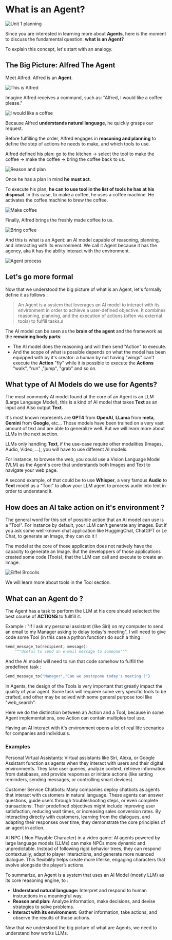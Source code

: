 # What is an Agent?

<img src="https://huggingface.co/datasets/agents-course/course-images/resolve/main/en/unit1/unit1-whiteboard-start.jpg" alt="Unit 1 planning"/>

Since you are interested in learning more about **Agents**, here is the moment to discuss the fundamental question: **what is an Agent?**

To explain this concept, let's start with an analogy.

## The Big Picture: Alfred The Agent

Meet Alfred. Alfred is an **Agent**.

<img src="https://huggingface.co/datasets/agents-course/course-images/resolve/main/en/unit1/this-is-alfred.jpg" alt="This is Alfred"/>

Imagine Alfred receives a command, such as: "Alfred, I would like a coffee please."

<img src="https://huggingface.co/datasets/agents-course/course-images/resolve/main/en/unit1/coffee-please.jpg" alt="I would like a coffee"/>

Because Alfred **understands natural language**, he quickly grasps our request.

Before fulfilling the order, Alfred engages in **reasoning and planning** to define the step of actions he needs to make, and which tools to use.

Alfred defined his plan: go to the kitchen -> select the tool to make the coffee -> make the coffee -> bring the coffee back to us. 

<img src="https://huggingface.co/datasets/agents-course/course-images/resolve/main/en/unit1/reason-and-plan.jpg" alt="Reason and plan"/>

Once he has a plan in mind **he must act**. 

To execute his plan, **he can to use tool in the list of tools he has at his disposal**. In this case, to make a coffee, he uses a coffee machine. He activates the coffee machine to brew the coffee.

<img src="https://huggingface.co/datasets/agents-course/course-images/resolve/main/en/unit1/make-coffee.jpg" alt="Make coffee"/>

Finally, Alfred brings the freshly made coffee to us.

<img src="https://huggingface.co/datasets/agents-course/course-images/resolve/main/en/unit1/bring-coffee.jpg" alt="Bring coffee"/>

And this is what is an Agent: an AI model capable of reasoning, planning, and interacting with its environment. We call it Agent because it has the agency, aka it has the ability interact with the environment.


<img src="https://huggingface.co/datasets/agents-course/course-images/resolve/main/en/unit1/process.jpg" alt="Agent process"/>


## Let's go more formal

Now that we understood the big picture of what is an Agent, let's formally define it as follows :

> An Agent is a system that leverages an AI model to interact with its environment in order to achieve a user-defined objective. It combines reasoning, planning, and the execution of actions (often via external tools) to fulfill tasks.s

The AI model can be seen as the **brain of the agent** and the framework as the **remaining body parts**:

- The AI model does the reasoning and will then send "Action" to execute. 
- And the scope of what is possible depends on what the model has been equipped with by it's creator: a human by not having "wings" can't execute the **Action** "fly" while it is possible to execute the **Actions** "walk", "run" ,"jump", "grab" and so on.


## What type of AI Models do we use for Agents?

The most commonly AI model found at the core of an Agent is an LLM (Large Language Model), this is a kind of AI model that takes **Text** as an input and Also output **Text**. 

It's most known represents are **GPT4** from **OpenAI**, **LLama** from **meta**, **Gemini** from **Google**, etc... Those models have been trained on a very vast amount of text and are able to generalize well. But we will learn more about LLMs in the next section.

LLMs only handling **Text**, if the use-case require other modalities (Images, Audio, Video, ...), you will have to use different AI models. 

For instance, to browse the web, you could use a Vision Language Model (VLM) as the Agent's core that understands both Images and Text to navigate your web page.

A second example, of that could be to use **Whisper**, a very famous **Audio** to **Text** model as a "Tool" to allow your LLM agent to process audio into text in order to understand it.

## How does an AI take action on it's environment ?

The general word for this set of possible action that an AI model can use is a "Tool". For instance by default, your LLM can't generate any images. But if you ask some well-known chat application like HuggingChat, ChatGPT or Le Chat, to generate an Image, they can do it !

The model at the core of those application does not natively have the capacity to generate an Image. But the developpers of those applications created some code (Tools), that the LLM can call and execute to create an Image.

<img src="https://huggingface.co/datasets/agents-course/course-images/resolve/main/en/unit1/eiffel_brocolis.jpg" alt="Eiffel Brocolis"/>

We will learn more about tools in the Tool section.


## What can an Agent do ?

The Agent has a task to perform the LLM at his core should selectect the best course of **ACTIONS** to fullfill it.

Example : "If I ask my personal assistant (like Siri) on my computer to send an email to my Manager asking to delay today's meeting", I will need to give code some Tool (in this case a python function) do such a thing :

```python
Send_message_to(recipient, message):
    """Useful to send an e-mail message to someone"""
```

And the AI model will need to run that code somehow to fulfill the predefined task :
```python
Send_message_to("Manager","Can we postopone today's meeting ?")
```

In Agents, the design of the Tools is very important that greatly impact the quality of your agent. Some task will requiere some very specific tools to be crafted, and other may be solved with some general purpose tool like "web_search".

Here we do the distinction between an Action and a Tool, because in some Agent implementations, one Action can contain multiples tool use.

Having an AI interact with it's environment opens a lot of real life scenarios for companies and individuals.

### Examples

Personal Virtual Assistants:
Virtual assistants like Siri, Alexa, or Google Assistant function as agents when they interact with users and their digital environments. They take user queries, analyze context, retrieve information from databases, and provide responses or initiate actions (like setting reminders, sending messages, or controlling smart devices).

Customer Service Chatbots:
Many companies deploy chatbots as agents that interact with customers in natural language. These agents can answer questions, guide users through troubleshooting steps, or even complete transactions. Their predefined objectives might include improving user satisfaction, reducing wait times, or increasing sales conversion rates. By interacting directly with customers, learning from the dialogues, and adapting their responses over time, they demonstrate the core principles of an agent in action.

AI NPC ( Non Playable Character) in a video game:
AI agents powered by large language models (LLMs) can make NPCs more dynamic and unpredictable. Instead of following rigid behavior trees, they can respond contextually, adapt to player interactions, and generate more nuanced dialogue. This flexibility helps create more lifelike, engaging characters that evolve alongside the player’s actions.


To summarize, an Agent is a system that uses an AI Model (mostly LLM) as its core reasoning engine, to :

* **Understand natural language:**  Interpret and respond to human instructions in a meaningful way.
* **Reason and plan:** Analyze information, make decisions, and devise strategies to solve problems.
* **Interact with its environment:**  Gather information, take actions, and observe the results of those actions.

Now that we understood the big picture of what are Agents, we need to understand how works LLMs.
